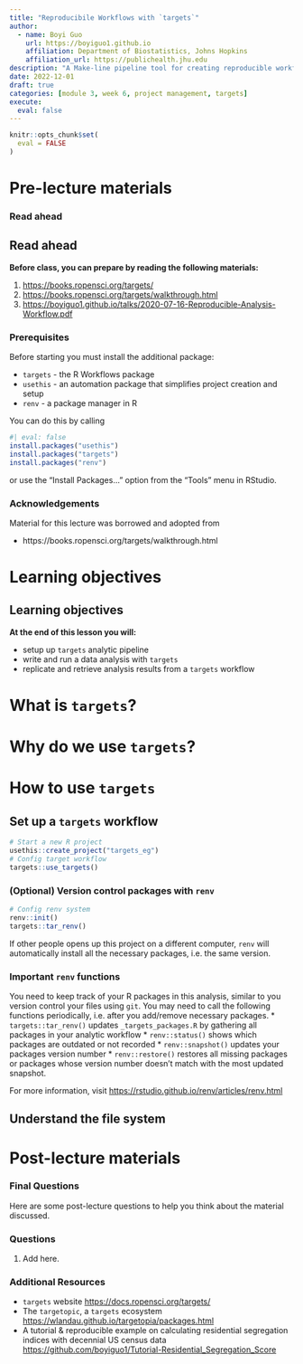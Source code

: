 ```yaml
---
title: "Reproducibile Workflows with `targets`"
author: 
  - name: Boyi Guo
    url: https://boyiguo1.github.io
    affiliation: Department of Biostatistics, Johns Hopkins
    affiliation_url: https://publichealth.jhu.edu
description: "A Make-line pipeline tool for creating reproducible workflows in R"
date: 2022-12-01
draft: true
categories: [module 3, week 6, project management, targets]
execute:
  eval: false
---
```


```r
knitr::opts_chunk$set(
  eval = FALSE
)
```

<!-- Add interesting quote -->

# Pre-lecture materials

### Read ahead

::: callout-note
## Read ahead

**Before class, you can prepare by reading the following materials:**

1.  <https://books.ropensci.org/targets/>
2.  <https://books.ropensci.org/targets/walkthrough.html>
3.  <https://boyiguo1.github.io/talks/2020-07-16-Reproducible-Analysis-Workflow.pdf>
:::

### Prerequisites
Before starting you must install the additional package:

* `targets` - the R Workflows package
* `usethis` - an automation package that simplifies project creation and setup
* `renv` - a package manager in R

You can do this by calling

```r
#| eval: false
install.packages("usethis")
install.packages("targets")
install.packages("renv")
```

or use the “Install Packages…” option from the “Tools” menu in RStudio.

### Acknowledgements

Material for this lecture was borrowed and adopted from

-   https://books.ropensci.org/targets/walkthrough.html

# Learning objectives

::: callout-note
# Learning objectives

**At the end of this lesson you will:**

-  setup up `targets` analytic pipeline
-  write and run a data analysis with `targets`
-  replicate and retrieve analysis results from a `targets` workflow
:::

# What is `targets`?


# Why do we use `targets`?


# How to use `targets`

## Set up a `targets` workflow
```r
# Start a new R project
usethis::create_project("targets_eg")
# Config target workflow
targets::use_targets()
```

### (Optional) Version control packages with `renv`
```r
# Config renv system
renv::init()
targets::tar_renv()
```

If other people opens up this project on a different computer, `renv` will automatically install all the necessary packages, i.e. the same version.

::: callout-tip
### Important `renv` functions
You need to keep track of your R packages in this analysis, similar to you version control your files using `git`. You may need to call the following functions periodically, i.e. after you add/remove necessary packages.
* `targets::tar_renv()` updates `_targets_packages.R` by gathering all packages in your analytic workflow 
* `renv::status()` shows which packages are outdated or not recorded
* `renv::snapshot()` updates your packages version number
* `renv::restore()` restores all missing packages or packages whose version number doesn't match with the most updated snapshot.

For more information, visit <https://rstudio.github.io/renv/articles/renv.html>
:::

## Understand the file system





# Post-lecture materials

### Final Questions

Here are some post-lecture questions to help you think about the material discussed.

::: callout-note
### Questions

1.  Add here.
:::

### Additional Resources

::: callout-tip
-   `targets` website <https://docs.ropensci.org/targets/>
-   The `targetopic`, a `targets` ecosystem <https://wlandau.github.io/targetopia/packages.html>
- A tutorial & reproducible example on calculating residential segregation indices with decennial US census data <https://github.com/boyiguo1/Tutorial-Residential_Segregation_Score>
:::
